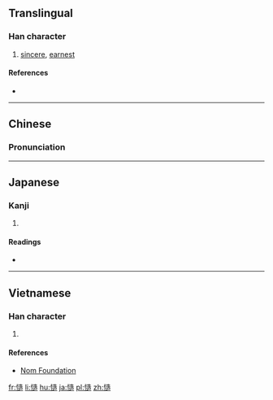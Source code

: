 ==Translingual==

===Han character===
{{Han char|rn=61|rad=心|as=11|sn=14|four=9403<sub>6</sub>|canj=心卜竹口 (PYHR)|ids=⿰[[忄]][[造]]}}

# [[sincere]], [[earnest]]

====References====
* {{Han ref|kx=0399.160|dkj=11114|dj=0739.050|hdz=42337.060|uh=6165|ud=24933|bh=E1D1|bd=57809}}

----

==Chinese==
{{zh-forms}}

===Pronunciation===
{{zh-pron
|m=zào
|c=cou3,zou6
|mc=y
|oc=y
|ma=
|cat=a
}}

----

==Japanese==

===Kanji===
{{ja-kanji|grade=|rs=心11}}

# {{defn|lang=ja|sort=心11}}

====Readings====
* {{ja-readings|on=[[ぞう]] (zō), [[そう]] (sō)|kun=[[たしか]] (tashika)}}

----

==Vietnamese==

===Han character===
{{vi-readings|rs=心11| hanviet = tháo}}

# {{defn|lang=vi|sort=心11}}

====References====
*[http://nomfoundation.org/common/nom_details.php?codepoint=6165 Nom Foundation]

[[fr:慥]]
[[li:慥]]
[[hu:慥]]
[[ja:慥]]
[[pl:慥]]
[[zh:慥]]